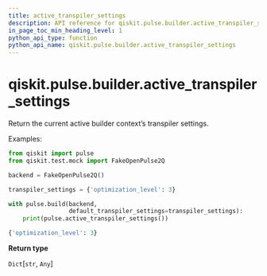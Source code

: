 ```yaml
---
title: active_transpiler_settings
description: API reference for qiskit.pulse.builder.active_transpiler_settings
in_page_toc_min_heading_level: 1
python_api_type: function
python_api_name: qiskit.pulse.builder.active_transpiler_settings
---
```


<span id="qiskit-pulse-builder-active-transpiler-settings" />

# qiskit.pulse.builder.active\_transpiler\_settings

<Function id="qiskit.pulse.builder.active_transpiler_settings" isDedicatedPage={true} github="https://github.com/qiskit/qiskit/tree/stable/0.17/qiskit/pulse/builder.py" signature="active_transpiler_settings()">
  Return the current active builder context’s transpiler settings.

  Examples:

  ```python
  from qiskit import pulse
  from qiskit.test.mock import FakeOpenPulse2Q

  backend = FakeOpenPulse2Q()

  transpiler_settings = {'optimization_level': 3}

  with pulse.build(backend,
                   default_transpiler_settings=transpiler_settings):
      print(pulse.active_transpiler_settings())
  ```

  ```python
  {'optimization_level': 3}
  ```

  **Return type**

  `Dict`\[`str`, `Any`]
</Function>

